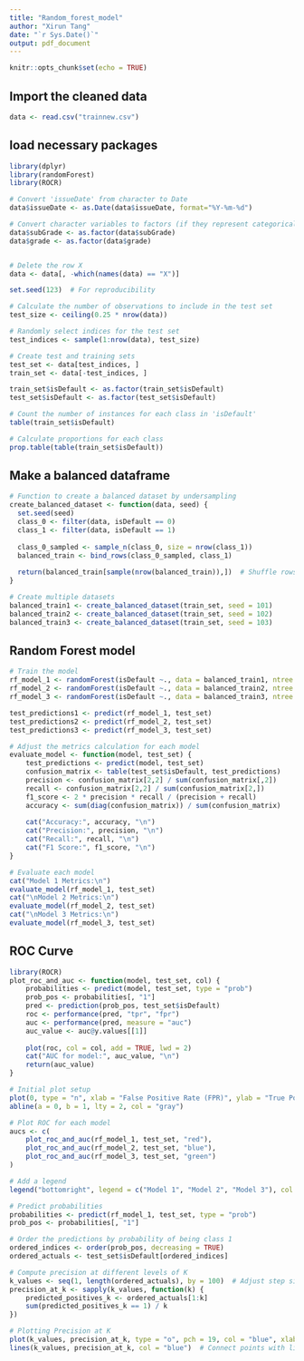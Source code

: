 ---
title: "Random_forest_model"
author: "Xirun Tang"
date: "`r Sys.Date()`"
output: pdf_document
---

```{r setup, include=FALSE}
knitr::opts_chunk$set(echo = TRUE)
```

## Import the cleaned data


```{r}
data <- read.csv("trainnew.csv")
```

## load necessary packages


```{r}
library(dplyr)
library(randomForest)
library(ROCR)
```

```{r}
# Convert 'issueDate' from character to Date
data$issueDate <- as.Date(data$issueDate, format="%Y-%m-%d")

# Convert character variables to factors (if they represent categorical data)
data$subGrade <- as.factor(data$subGrade)
data$grade <- as.factor(data$grade)


# Delete the row X
data <- data[, -which(names(data) == "X")]

set.seed(123)  # For reproducibility

# Calculate the number of observations to include in the test set
test_size <- ceiling(0.25 * nrow(data))

# Randomly select indices for the test set
test_indices <- sample(1:nrow(data), test_size)

# Create test and training sets
test_set <- data[test_indices, ]
train_set <- data[-test_indices, ]

train_set$isDefault <- as.factor(train_set$isDefault)
test_set$isDefault <- as.factor(test_set$isDefault)

```

```{r}
# Count the number of instances for each class in 'isDefault'
table(train_set$isDefault)

# Calculate proportions for each class
prop.table(table(train_set$isDefault))
```




## Make a balanced dataframe

```{r}
# Function to create a balanced dataset by undersampling
create_balanced_dataset <- function(data, seed) {
  set.seed(seed)
  class_0 <- filter(data, isDefault == 0)
  class_1 <- filter(data, isDefault == 1)
  
  class_0_sampled <- sample_n(class_0, size = nrow(class_1))
  balanced_train <- bind_rows(class_0_sampled, class_1)
  
  return(balanced_train[sample(nrow(balanced_train)),])  # Shuffle rows
}

# Create multiple datasets
balanced_train1 <- create_balanced_dataset(train_set, seed = 101)
balanced_train2 <- create_balanced_dataset(train_set, seed = 102)
balanced_train3 <- create_balanced_dataset(train_set, seed = 103)
```

## Random Forest model

```{r}
# Train the model
rf_model_1 <- randomForest(isDefault ~., data = balanced_train1, ntree = 100)
rf_model_2 <- randomForest(isDefault ~., data = balanced_train2, ntree = 100)
rf_model_3 <- randomForest(isDefault ~., data = balanced_train3, ntree = 100)

test_predictions1 <- predict(rf_model_1, test_set)
test_predictions2 <- predict(rf_model_2, test_set)
test_predictions3 <- predict(rf_model_3, test_set)

# Adjust the metrics calculation for each model
evaluate_model <- function(model, test_set) {
    test_predictions <- predict(model, test_set)
    confusion_matrix <- table(test_set$isDefault, test_predictions)
    precision <- confusion_matrix[2,2] / sum(confusion_matrix[,2])
    recall <- confusion_matrix[2,2] / sum(confusion_matrix[2,])
    f1_score <- 2 * precision * recall / (precision + recall)
    accuracy <- sum(diag(confusion_matrix)) / sum(confusion_matrix)
  
    cat("Accuracy:", accuracy, "\n")
    cat("Precision:", precision, "\n")
    cat("Recall:", recall, "\n")
    cat("F1 Score:", f1_score, "\n")
}

# Evaluate each model
cat("Model 1 Metrics:\n")
evaluate_model(rf_model_1, test_set)
cat("\nModel 2 Metrics:\n")
evaluate_model(rf_model_2, test_set)
cat("\nModel 3 Metrics:\n")
evaluate_model(rf_model_3, test_set)
```


## ROC Curve
```{r}
library(ROCR)
plot_roc_and_auc <- function(model, test_set, col) {
    probabilities <- predict(model, test_set, type = "prob")
    prob_pos <- probabilities[, "1"]
    pred <- prediction(prob_pos, test_set$isDefault)
    roc <- performance(pred, "tpr", "fpr")
    auc <- performance(pred, measure = "auc")
    auc_value <- auc@y.values[[1]]
    
    plot(roc, col = col, add = TRUE, lwd = 2)
    cat("AUC for model:", auc_value, "\n")
    return(auc_value)
}

# Initial plot setup
plot(0, type = "n", xlab = "False Positive Rate (FPR)", ylab = "True Positive Rate (TPR)", xlim = c(0, 1), ylim = c(0, 1), main = "Comparison of ROC Curves")
abline(a = 0, b = 1, lty = 2, col = "gray")

# Plot ROC for each model
aucs <- c(
    plot_roc_and_auc(rf_model_1, test_set, "red"),
    plot_roc_and_auc(rf_model_2, test_set, "blue"),
    plot_roc_and_auc(rf_model_3, test_set, "green")
)

# Add a legend
legend("bottomright", legend = c("Model 1", "Model 2", "Model 3"), col = c("red", "blue", "green"), lwd = 2)
```


```{r}
# Predict probabilities
probabilities <- predict(rf_model_1, test_set, type = "prob")
prob_pos <- probabilities[, "1"]

# Order the predictions by probability of being class 1
ordered_indices <- order(prob_pos, decreasing = TRUE)
ordered_actuals <- test_set$isDefault[ordered_indices]

# Compute precision at different levels of K
k_values <- seq(1, length(ordered_actuals), by = 100)  # Adjust step size as needed
precision_at_k <- sapply(k_values, function(k) {
    predicted_positives_k <- ordered_actuals[1:k]
    sum(predicted_positives_k == 1) / k
})

# Plotting Precision at K
plot(k_values, precision_at_k, type = "o", pch = 19, col = "blue", xlab = "Top K cases", ylab = "Precision at K", main = "Precision at K Curve")
lines(k_values, precision_at_k, col = "blue")  # Connect points with lines

```